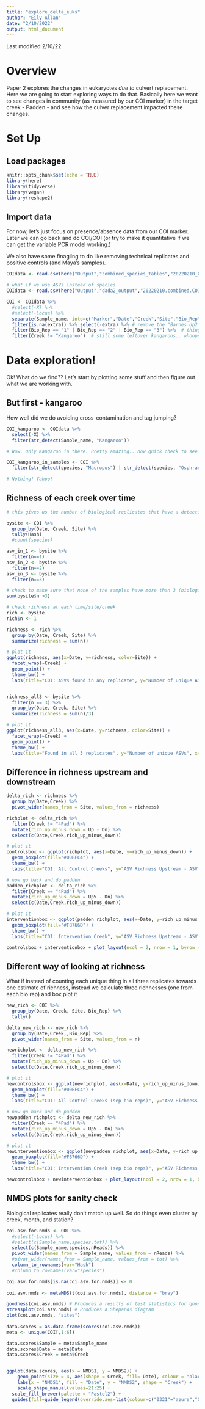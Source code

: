 ```yaml
---
title: "explore_delta_euks"
author: "Eily Allan"
date: "2/10/2022"
output: html_document
---
```


Last modified 2/10/22


# Overview

Paper 2 explores the changes in eukaryotes *due to* culvert replacement. Here we are going to start exploring ways to do that. Basically here we want to see changes in community (as measured by our COI marker) in the target creek - Padden - and see how the culver replacement impacted these changes. 

# Set Up

## Load packages

```r
knitr::opts_chunk$set(echo = TRUE)
library(here)
library(tidyverse)
library(vegan)
library(reshape2)

```

## Import data

For now, let's just focus on presence/absence data from our COI marker. Later we can go back and do COI/COI (or try to make it quantitative if we can get the variable PCR model working.)

We also have some finagling to do like removing technical replicates and positive controls (and Maya's samples). 

```r

COIdata <- read.csv(here("Output","combined_species_tables","20220210_COI.csv"))

# what if we use ASVs instead of species
COIdata <- read.csv(here("Output","dada2_output","20220210.combined.COI.ASV.table.csv"))

COI <- COIdata %>% 
  #select(-X) %>% 
  #select(-Locus) %>% 
  separate(Sample_name, into=c("Marker","Date","Creek","Site","Bio_Rep","extra"), extra="warn", remove=FALSE) %>% 
  filter(is.na(extra)) %>% select(-extra) %>% # remove the "Barnes Up2 old" sample - shouldn't normally need this
  filter(Bio_Rep == "1" | Bio_Rep == "2" | Bio_Rep == "3") %>%  # things that don't have bio reps are kangaroo or maya's samples
  filter(Creek != "Kangaroo")  # still some leftover kangaroos.. whoops 

```

# Data exploration! 

Ok! What do we find?? Let's start by plotting some stuff and then figure out what we are working with. 

## But first - kangaroo 

How well did we do avoiding cross-contamination and tag jumping?

```r
COI_kangaroo <- COIdata %>% 
  select(-X) %>% 
  filter(str_detect(Sample_name, "Kangaroo"))

# Wow. Only Kangaroo in there. Pretty amazing.. now quick check to see if the environmental samples have any kangaroo in them

COI_kangaroo_in_samples <- COI %>% 
  filter(str_detect(species, "Macropus") | str_detect(species, "Osphranter"))

# Nothing! Yahoo! 
```

## Richness of each creek over time

```r

# this gives us the number of biological replicates that have a detection (presence/absence) for each species - at each site (up/down) within each creek (all 5) at each time point 

bysite <- COI %>% 
  group_by(Date, Creek, Site) %>%
  tally(Hash)
  #count(species)

asv_in_1 <- bysite %>% 
  filter(n==1)
asv_in_2 <- bysite %>% 
  filter(n==2)
asv_in_3 <- bysite %>% 
  filter(n==3)

# check to make sure that none of the samples have more than 3 (biological replicates)
sum(bysite$n >3)

# check richness at each time/site/creek 
rich <- bysite
rich$n <- 1

richness <- rich %>% 
  group_by(Date, Creek, Site) %>%
  summarize(richness = sum(n))

# plot it
ggplot(richness, aes(x=Date, y=richness, color=Site)) +
  facet_wrap(~Creek) +
  geom_point() +
  theme_bw() + 
  labs(title="COI: ASVs found in any replicate", y="Number of unique ASVs", x= "Month")


richness_all3 <- bysite %>% 
  filter(n == 3) %>% 
  group_by(Date, Creek, Site) %>%
  summarize(richness = sum(n)/3)

# plot it
ggplot(richness_all3, aes(x=Date, y=richness, color=Site)) +
  facet_wrap(~Creek) +
  geom_point() +
  theme_bw() +
  labs(title="Found in all 3 replicates", y="Number of unique ASVs", x= "Month")

```

## Difference in richness upstream and downstream 

```r
delta_rich <- richness %>% 
  group_by(Date,Creek) %>% 
  pivot_wider(names_from = Site, values_from = richness)

richplot <- delta_rich %>% 
  filter(Creek != "4Pad") %>% 
  mutate(rich_up_minus_down = Up - Dn) %>% 
  select(c(Date,Creek,rich_up_minus_down))

# plot it
controlsbox <- ggplot(richplot, aes(x=Date, y=rich_up_minus_down)) +
  geom_boxplot(fill="#00BFC4") +
  theme_bw() +
  labs(title="COI: All Control Creeks", y="ASV Richness Upstream - ASV Richness Downstream", x= "Month")

# now go back and do padden
padden_richplot <- delta_rich %>% 
  filter(Creek == "4Pad") %>% 
  mutate(rich_up_minus_down = Up5 - Dn) %>% 
  select(c(Date,Creek,rich_up_minus_down))

# plot it
interventionbox <- ggplot(padden_richplot, aes(x=Date, y=rich_up_minus_down)) +
  geom_boxplot(fill="#F8766D") +
  theme_bw() +
  labs(title="COI: Intervention Creek", y="ASV Richness Upstream - ASV Richness Downstream", x= "Month")

controlsbox + interventionbox + plot_layout(ncol = 2, nrow = 1, byrow = F)
```

## Different way of looking at richness

What if instead of counting each unique thing in all three replicates towards one estimate of richness, instead we calculate three richnesses (one from each bio rep) and box plot it 

```r

new_rich <- COI %>% 
  group_by(Date, Creek, Site, Bio_Rep) %>%
  tally()

delta_new_rich <- new_rich %>% 
  group_by(Date,Creek,,Bio_Rep) %>% 
  pivot_wider(names_from = Site, values_from = n)

newrichplot <- delta_new_rich %>% 
  filter(Creek != "4Pad") %>% 
  mutate(rich_up_minus_down = Up - Dn) %>% 
  select(c(Date,Creek,rich_up_minus_down))

# plot it
newcontrolsbox <- ggplot(newrichplot, aes(x=Date, y=rich_up_minus_down)) +
  geom_boxplot(fill="#00BFC4") +
  theme_bw() +
  labs(title="COI: All Control Creeks (sep bio reps)", y="ASV Richness Upstream - ASV Richness Downstream", x= "Month")

# now go back and do padden
newpadden_richplot <- delta_new_rich %>% 
  filter(Creek == "4Pad") %>% 
  mutate(rich_up_minus_down = Up5 - Dn) %>% 
  select(c(Date,Creek,rich_up_minus_down))

# plot it
newinterventionbox <- ggplot(newpadden_richplot, aes(x=Date, y=rich_up_minus_down)) +
  geom_boxplot(fill="#F8766D") +
  theme_bw() +
  labs(title="COI: Intervention Creek (sep bio reps)", y="ASV Richness Upstream - ASV Richness Downstream", x= "Month")

newcontrolsbox + newinterventionbox + plot_layout(ncol = 2, nrow = 1, byrow = F)

```

## NMDS plots for sanity check    

Biological replicates really don't match up well. So do things even cluster by creek, month, and station? 

```r

coi.asv.for.nmds <- COI %>% 
  #select(-Locus) %>% 
  #select(c(Sample_name,species,tot)) %>% 
  select(c(Sample_name,species,nReads)) %>%
  pivot_wider(names_from = Sample_name, values_from = nReads) %>%
  #pivot_wider(names_from = Sample_name, values_from = tot) %>% 
  column_to_rownames(var="Hash")
  #column_to_rownames(var="species")

coi.asv.for.nmds[is.na(coi.asv.for.nmds)] <- 0
  
coi.asv.nmds <- metaMDS(t(coi.asv.for.nmds), distance = "bray")

goodness(coi.asv.nmds) # Produces a results of test statistics for goodness of fit for each point
stressplot(coi.asv.nmds) # Produces a Shepards diagram
plot(coi.asv.nmds, "sites") 
  
data.scores = as.data.frame(scores(coi.asv.nmds))
meta <- unique(COI[,1:6])

data.scores$Sample = meta$Sample_name
data.scores$Date = meta$Date
data.scores$Creek = meta$Creek


ggplot(data.scores, aes(x = NMDS1, y = NMDS2)) + 
    geom_point(size = 4, aes(shape = Creek, fill= Date), colour = "black" )+ 
    labs(x = "NMDS1", fill = "Date", y = "NMDS2", shape = "Creek") +
    scale_shape_manual(values=21:25) +
  scale_fill_brewer(palette = "Pastel2") +
  guides(fill=guide_legend(override.aes=list(colour=c("0321"="azure","0421"="red", "0521"="black", "0621"="black", "0721"="black", "0821"="black"))))
 

```


